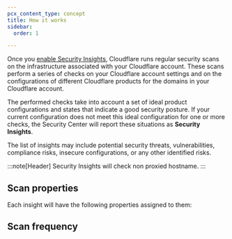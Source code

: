 ```yaml
---
pcx_content_type: concept
title: How it works
sidebar:
  order: 1

---
```



Once you [enable Security Insights](/security-center/get-started/), Cloudflare runs regular security scans on the infrastructure associated with your Cloudflare account. These scans perform a series of checks on your Cloudflare account settings and on the configurations of different Cloudflare products for the domains in your Cloudflare account.

The performed checks take into account a set of ideal product configurations and states that indicate a good security posture. If your current configuration does not meet this ideal configuration for one or more checks, the Security Center will report these situations as **Security Insights**.

The list of insights may include potential security threats, vulnerabilities, compliance risks, insecure configurations, or any other identified risks.

:::note[Header]
Security Insights will check non proxied hostname.
:::

## Scan properties

Each insight will have the following properties assigned to them:

<Render file="scan-properties" />

## Scan frequency

<Render file="scan-frequency" />
